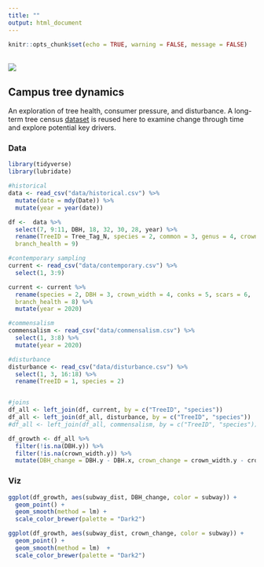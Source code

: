 ```yaml
---
title: ""
output: html_document
---
```


```r
knitr::opts_chunk$set(echo = TRUE, warning = FALSE, message = FALSE)
```

<br>
![](./trees.jpg)  

## Campus tree dynamics
An exploration of tree health, consumer pressure, and disturbance. A long-term tree census [dataset](https://search.dataone.org/view/doi%3A10.5063%2FF13F4MZC) is reused here to examine change through time and explore potential key drivers.  

### Data
```r
library(tidyverse)
library(lubridate)

#historical
data <- read_csv("data/historical.csv") %>% 
  mutate(date = mdy(Date)) %>% 
  mutate(year = year(date)) 

df <-  data %>% 
  select(7, 9:11, DBH, 18, 32, 30, 28, year) %>% 
  rename(TreeID = Tree_Tag_N, species = 2, common = 3, genus = 4, crown_width = 6, conks = 7, scars = 8,
  branch_health = 9) 

#contemporary sampling
current <- read_csv("data/contemporary.csv") %>% 
  select(1, 3:9)

current <- current %>% 
  rename(species = 2, DBH = 3, crown_width = 4, conks = 5, scars = 6,
  branch_health = 8) %>% 
  mutate(year = 2020)

#commensalism
commensalism <- read_csv("data/commensalism.csv") %>% 
  select(1, 3:8) %>% 
  mutate(year = 2020)

#disturbance
disturbance <- read_csv("data/disturbance.csv") %>% 
  select(1, 3, 16:18) %>% 
  rename(TreeID = 1, species = 2)


#joins
df_all <- left_join(df, current, by = c("TreeID", "species"))
df_all <- left_join(df_all, disturbance, by = c("TreeID", "species"))
#df_all <- left_join(df_all, commensalism, by = c("TreeID", "species"))

df_growth <- df_all %>% 
  filter(!is.na(DBH.y)) %>% 
  filter(!is.na(crown_width.y)) %>%
  mutate(DBH_change = DBH.y - DBH.x, crown_change = crown_width.y - crown_width.x)

```


### Viz
```r
ggplot(df_growth, aes(subway_dist, DBH_change, color = subway)) +
  geom_point() +
  geom_smooth(method = lm) +
  scale_color_brewer(palette = "Dark2")

ggplot(df_growth, aes(subway_dist, crown_change, color = subway)) +
  geom_point() +
  geom_smooth(method = lm)  +
  scale_color_brewer(palette = "Dark2")


```



